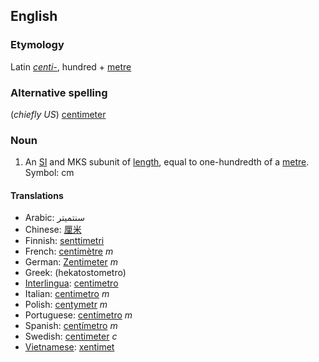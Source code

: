 ==English==
===Etymology===
Latin ''[[centi-]]'', hundred + [[metre]]

===Alternative spelling===
(''chiefly US'') [[centimeter]]

===Noun===
#An [[SI#Abbreviation|SI]] and MKS subunit of [[length]], equal to one-hundredth of a [[metre]].  Symbol: cm

==== Translations ====
*Arabic: سنتميتر
*Chinese: [[厘米]]
*Finnish: [[senttimetri]]
*French: [[centimètre]] ''m''
*German: [[Zentimeter]] ''m''
*Greek: [[ ]] (hekatostometro)
*[[Interlingua]]: [[centimetro]]
*Italian: [[centimetro]] ''m''
*Polish: [[centymetr]] ''m''
*Portuguese: [[centímetro]] ''m''
*Spanish: [[centímetro]] ''m''
*Swedish: [[centimeter]] ''c''
*[[Vietnamese]]: [[xentimet]]